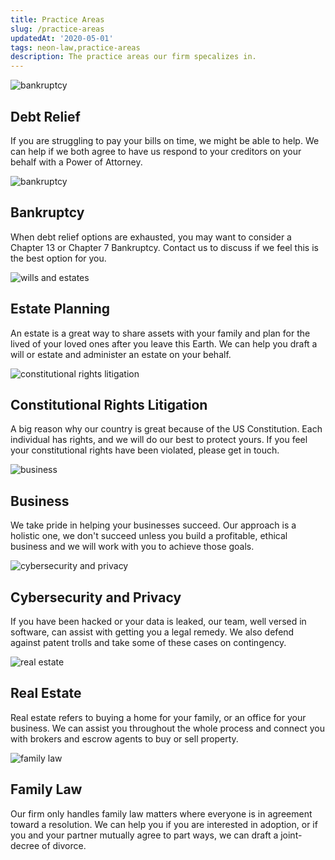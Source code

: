 ```yaml
---
title: Practice Areas
slug: /practice-areas
updatedAt: '2020-05-01'
tags: neon-law,practice-areas
description: The practice areas our firm specalizes in.
---
```



<Flex flexWrap="wrap" justifyContent="space-between">

<DesktopHalfMobileFullCard to='/practice-areas/debt-relief'>
<Image src="debt-relief.jpg" alt="bankruptcy" aspectRatio={16/9} />
<Box p="6">

## Debt Relief

If you are struggling to pay your bills on time, we might be able to
help. We can help if we both agree to have us respond to your
creditors on your behalf with a Power of Attorney.

</Box>
</DesktopHalfMobileFullCard>

<DesktopHalfMobileFullCard to='/practice-areas/bankruptcy'>
<Image src="bankruptcy.jpg" alt="bankruptcy" aspectRatio={16/9} />
<Box p="6">

## Bankruptcy

When debt relief options are exhausted, you may want to consider a Chapter 13
or Chapter 7 Bankruptcy. Contact us to discuss if we feel this is
the best option for you.

</Box>
</DesktopHalfMobileFullCard>

<DesktopHalfMobileFullCard to='/practice-areas/estate-planning'>
<Image
  src="estates.jpg"
  alt="wills and estates"
  aspectRatio={16/9}
/>
<Box p="6">

## Estate Planning

An estate is a great way to share assets with your family and plan for the
lived of your loved ones after you leave this Earth. We can help
you draft a will or estate and administer an estate on your behalf.

</Box>
</DesktopHalfMobileFullCard>

<DesktopHalfMobileFullCard to='/practice-areas/constitutional-rights'>
<Image
  src="constitutional-rights.jpg"
  alt="constitutional rights litigation"
  aspectRatio={16/9}
/>
<Box p="6">

## Constitutional Rights Litigation

A big reason why our country is great because of the US Constitution. Each
individual has rights, and we will do our best to protect yours. If you feel
your constitutional rights have been violated, please get in touch.

</Box>
</DesktopHalfMobileFullCard>

<DesktopHalfMobileFullCard to='/practice-areas/business'>
<Image
  src="business.jpg"
  alt="business"
  aspectRatio={16/9}
/>
<Box p="6">

## Business

We take pride in helping your businesses succeed. Our approach is a holistic
one, we don't succeed unless you build a profitable, ethical business and we
will work with you to achieve those goals.

</Box>
</DesktopHalfMobileFullCard>

<DesktopHalfMobileFullCard to='/practice-areas/cybersecurity-and-privacy'>
<Image
  src="cybersecurity-and-privacy.jpg"
  alt="cybersecurity and privacy"
  aspectRatio={16/9}
/>
<Box p="6">

## Cybersecurity and Privacy

If you have been hacked or your data is leaked, our team, well versed in
software, can assist with getting you a legal remedy. We also defend against
patent trolls and take some of these cases on contingency.

</Box>
</DesktopHalfMobileFullCard>

<DesktopHalfMobileFullCard to='/practice-areas/real-estate'>
<Image
  src="real-estate.jpg"
  alt="real estate"
  aspectRatio={16/9}
/>
<Box p="6">

## Real Estate

Real estate refers to buying a home for your family, or an office for your
business. We can assist you throughout the whole process and connect you with
brokers and escrow agents to buy or sell property.

</Box>
</DesktopHalfMobileFullCard>

<DesktopHalfMobileFullCard to='/practice-areas/family-law'>
<Image
  src="family-law.jpg"
  alt="family law"
  aspectRatio={16/9}
/>
<Box p="6">

## Family Law

Our firm only handles family law matters where everyone is in agreement
toward a resolution. We can help you if you are interested in adoption, or if
you and your partner mutually agree to part ways, we can draft a joint-decree
of divorce.

</Box>
</DesktopHalfMobileFullCard>

</Flex>
